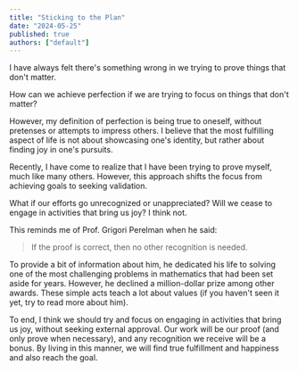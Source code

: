 ```yaml
---
title: "Sticking to the Plan"
date: "2024-05-25"
published: true
authors: ["default"]
---
```


I have always felt there's something wrong in we trying to prove things that don't matter.

How can we achieve perfection if we are trying to focus on things that don't matter?

However, my definition of perfection is being true to oneself, without pretenses or attempts to impress others. I believe that the most fulfilling aspect of life is not about showcasing one's identity, but rather about finding joy in one's pursuits.

Recently, I have come to realize that I have been trying to prove myself, much like many others. However, this approach shifts the focus from achieving goals to seeking validation.

What if our efforts go unrecognized or unappreciated? Will we cease to engage in activities that bring us joy? I think not.

This reminds me of Prof. Grigori Perelman when he said:

> If the proof is correct, then no other recognition is needed.

To provide a bit of information about him, he dedicated his life to solving one of the most challenging problems in mathematics that had been set aside for years. However, he declined a million-dollar prize among other awards. These simple acts teach a lot about values (if you haven't seen it yet, try to read more about him).

To end, I think we should try and focus on engaging in activities that bring us joy, without seeking external approval. Our work will be our proof (and only prove when necessary), and any recognition we receive will be a bonus. By living in this manner, we will find true fulfillment and happiness and also reach the goal.
